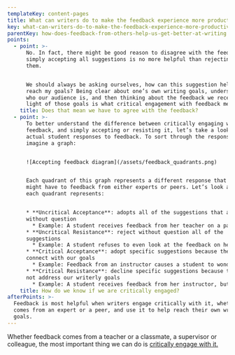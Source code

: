 ```yaml
---
templateKey: content-pages
title: What can writers do to make the feedback experience more productive?
key: what-can-writers-do-to-make-the-feedback-experience-more-productive
parentKey: how-does-feedback-from-others-help-us-get-better-at-writing
points:
  - point: >-
      No. In fact, there might be good reason to disagree with the feedback. But
      simply accepting all suggestions is no more helpful than rejecting all of
      them.


      We should always be asking ourselves, how can this suggestion help me
      reach my goals? Being clear about one’s own writing goals, understanding
      who our audience is, and then thinking about the feedback we received in
      light of those goals is what critical engagement with feedback means.
    title: Does that mean we have to agree with the feedback?
  - point: >-
      To better understand the difference between critically engaging with
      feedback, and simply accepting or resisting it, let’s take a look at some
      actual student responses to feedback. To sort through the responses,
      imagine a graph:


      ![Accepting feedback diagram](/assets/feedback_quadrants.png)


      Each quadrant of this graph represents a different response that writers
      might have to feedback from either experts or peers. Let’s look at what
      each quadrant represents:


      * **Uncritical Acceptance**: adopts all of the suggestions that are made
      without question
        * Example: A student receives feedback from her teacher on a paper, and incorporates all the suggestions into her work on the grounds that this will get her the best possible grade.
      * **Uncritical Resistance**: reject without question all of the
      suggestions 
        * Example: A student refuses to even look at the feedback on her paper because she feels the instructor has been rude to her or is just wrong.
      * **Critical Acceptance**: adopt specific suggestions because they help us
      connect with our goals
        * Example: Feedback from an instructor causes a student to wonder how she can make a key point in her paper clearer to her audience.
      * **Critical Resistance**: decline specific suggestions because they do
      not address our writerly goals
        * Example: A student receives feedback from her instructor, but chooses not to adopt the feedback because it doesn’t help fulfill her own vision for the assignment.
    title: How do we know if we are critically engaged?
afterPoints: >-
  Feedback is most helpful when writers engage critically with it, whether it
  comes from an expert or a peer, and use it to help reach their own writing
  goals.
---
```

Whether feedback comes from a teacher or a classmate, a supervisor or colleague, the most important thing we can do is [critically engage with it.](/pages/writing-is-social/how-does-feedback-from-others-help-us-get-better-at-writing/what-is-feedback/#what-is-critical-engagement)
